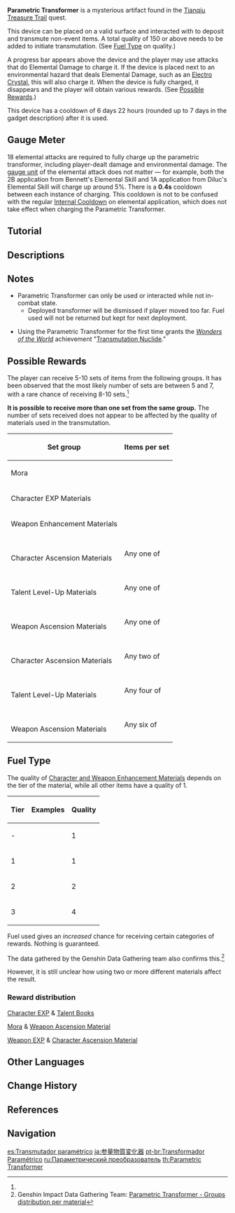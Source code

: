 {{Item Infobox
|id           = 220021
|image        = <gallery>
Item Parametric Transformer.png|Icon
Item Parametric Transformer Game.png|In-Game
</gallery>
|type         = Gadgets
|invCategory  = Gadgets
|quality      = 4
|effect       = A device that can transmute up to 150 materials placed within to convert it into some other material. Use Elemental Attacks to generate energy for the transmutation. It has a cooldown of 7 days.
|description  = This mysterious device, discovered within the ruins, has the power to accelerate cycles and "transmute" material objects. Generally speaking, everything is undergoing a cycle. Memories and elements surge within the ley lines, rotten fallen fruits return to the soil, and the trees born from the soil will one day bear their crystalline fruit...
|source1      = Reward from [[Tianqiu Treasure Trail]]
|reusable     = Yes
|usage        = Placed
|memento      = No
}}
'''Parametric Transformer''' is a mysterious artifact found in the [[Tianqiu Treasure Trail]] quest.

This device can be placed on a valid surface and interacted with to deposit and transmute non-event items. A total quality of 150 or above needs to be added to initiate transmutation. (See [[#Fuel Type|Fuel Type]] on quality.)

A progress bar appears above the device and the player may use attacks that do Elemental Damage to charge it. If the device is placed next to an environmental hazard that deals Elemental Damage, such as an [[Electro Crystal]], this will also charge it. When the device is fully charged, it disappears and the player will obtain various rewards. (See [[#Possible Rewards|Possible Rewards]].)

This device has a cooldown of 6 days 22 hours (rounded up to 7 days in the gadget description) after it is used.

==Gauge Meter==
18 elemental attacks are required to fully charge up the parametric transformer, including player-dealt damage and environmental damage. The [[gauge unit]] of the elemental attack does not matter &mdash; for example, both the 2B application from Bennett's Elemental Skill and 1A application from Diluc's Elemental Skill will charge up around 5%. There is a '''0.4s''' cooldown between each instance of charging. This cooldown is not to be confused with the regular [[Internal Cooldown]] on elemental application, which does not take effect when charging the Parametric Transformer.

==Tutorial==
{{Transclude|Tutorial/Parametric Transformer (I)}}
{{Transclude|Tutorial/Parametric Transformer (II)}}

==Descriptions==
{{Description|The mysterious device that you discovered in the ruins has the power to accelerate cycles and "transmute" material objects. Generally speaking, everything is undergoing a cycle. Memories and elements surge within the [[Ley Line|ley lines]], rotten fruits return to the soil, and the trees born form the soil will one day bear crystal fruit...|[[Archive]]}}

==Notes==
* Parametric Transformer can only be used or interacted while not in-combat state.
** Deployed transformer will be dismissed if player moved too far. Fuel used will not be returned but kept for next deployment.
<!--
Pending observation:
** Deployed transformer will be (not) dismissed if normal combat occurred after deployment. Eg: By staying in certain enemy patrol path.
** Deployed transformer will be (not) dismissed if common event combat occurred after deployment. Eg: Leyline Outcrop, surface bosses, weekly Lupus Boreas, Oceanid (if available), Inazuma's sparring samurai, combative field/commission challenges.
** Deployed transformer will be (not) dismissed if limited event combat occurred after deployment which limits the field. Eg: Diluc's Red Dead event.
-->
* Using the Parametric Transformer for the first time grants the ''[[Wonders of the World]]'' achievement "[[Transmutation Nuclide]]."

==Possible Rewards==
The player can receive 5-10 sets of items from the following groups. It has been observed that the most likely number of sets are between 5 and 7, with a rare chance of receiving 8-10 sets.<ref name="Data Gathering" />

'''It is possible to receive more than one set from the same group.''' The number of sets received does not appear to be affected by the quality of materials used in the transmutation.
{{clr}}
{|class="wikitable" style="text-align:center;"
! Set group !! Items per set
|-
| Mora || {{Card|Mora|20,000}}
|-
| Character EXP Materials || {{Card|Hero's Wit|2}}{{Card|Adventurer's Experience|3-4}}
|-
| Weapon Enhancement Materials || {{Card|Mystic Enhancement Ore|4}}{{Card|Fine Enhancement Ore|9}}
|-
| {{Icon/Stars|3}}<br />Character Ascension Materials || Any one of<br />{{Card|Agnidus Agate Fragment|1}}{{Card|Varunada Lazurite Fragment|1}}{{Card|Vajrada Amethyst Fragment|1}}{{Card|Vayuda Turquoise Fragment|1}}{{Card|Shivada Jade Fragment|1}}{{Card|Prithiva Topaz Fragment|1}}{{Card|Nagadus Emerald Fragment|1}}
|-
| {{Icon/Stars|3}}<br />Talent Level-Up Materials || Any one of<br />{{Card|Guide to Freedom|1}}{{Card|Guide to Resistance|1}}{{Card|Guide to Ballad|1}}{{Card|Guide to Prosperity|1}}{{Card|Guide to Diligence|1}}{{Card|Guide to Gold|1}}{{Card|Guide to Transience|1}}{{Card|Guide to Elegance|1}}{{Card|Guide to Light|1}}{{Card|Guide to Admonition|1}}{{Card|Guide to Ingenuity|1}}{{Card|Guide to Praxis|1}}
|-
| {{Icon/Stars|3}}<br />Weapon Ascension Materials || Any one of<br />{{Card|Debris of Decarabian's City|1}}{{Card|Boreal Wolf's Cracked Tooth|1}}{{Card|Chains of the Dandelion Gladiator|1}}{{Card|Lustrous Stone from Guyun|1}}{{Card|Mist Veiled Mercury Elixir|1}}{{Card|Piece of Aerosiderite|1}}{{Card|Jeweled Branch of a Distant Sea|1}}{{Card|Narukami's Joy|1}}{{Card|Mask of the Tiger's Bite|1}}{{Card|Iron Talisman of the Forest Dew|1}}{{Card|Oasis Garden's Kindness|1}}{{Card|Remnant Glow of Scorching Might|1}}
|-
| {{Icon/Stars|2}}<br />Character Ascension Materials || Any two of<br />{{Card|Agnidus Agate Sliver|1}}{{Card|Varunada Lazurite Sliver|1}}{{Card|Vajrada Amethyst Sliver|1}}{{Card|Vayuda Turquoise Sliver|1}}{{Card|Shivada Jade Sliver|1}}{{Card|Prithiva Topaz Sliver|1}}{{Card|Nagadus Emerald Sliver|1}}
|-
| {{Icon/Stars|2}}<br />Talent Level-Up Materials || Any four of<br />{{Card|Teachings of Freedom|1}}{{Card|Teachings of Resistance|1}}{{Card|Teachings of Ballad|1}}{{Card|Teachings of Prosperity|1}}{{Card|Teachings of Diligence|1}}{{Card|Teachings of Gold|1}}{{Card|Teachings of Transience|1}}{{Card|Teachings of Elegance|1}}{{Card|Teachings of Light|1}}{{Card|Teachings of Admonition|1}}{{Card|Teachings of Ingenuity|1}}{{Card|Teachings of Praxis|1}}
|-
| {{Icon/Stars|2}}<br />Weapon Ascension Materials || Any six of<br />{{Card|Tile of Decarabian's Tower|1}}{{Card|Boreal Wolf's Milk Tooth|1}}{{Card|Fetters of the Dandelion Gladiator|1}}{{Card|Luminous Sands from Guyun|1}}{{Card|Mist Veiled Lead Elixir|1}}{{Card|Grain of Aerosiderite|1}}{{Card|Coral Branch of a Distant Sea|1}}{{Card|Narukami's Wisdom|1}}{{Card|Mask of the Wicked Lieutenant|1}}{{Card|Copper Talisman of the Forest Dew|1}}{{Card|Oasis Garden's Reminiscence|1}}{{Card|Echo of Scorching Might|1}}
|}

==Fuel Type==
The quality of [[Character and Weapon Enhancement Material]]s depends on the tier of the material, while all other items have a quality of 1.

{|class="wikitable" style="text-align:center;"
! Tier !! Examples !! Quality
|-
| - || {{Card|Apple}} {{Card|Sweet Flower}} {{Card|Iron Chunk}} {{Card|Crystal Chunk}} || 1
|-
| 1 || {{Card|Firm Arrowhead|stars=1}} {{Card|Spectral Husk|stars=1}} {{Card|Heavy Horn|stars=1}} {{Card|Hunter's Sacrificial Knife|stars=1}} || 1
|-
| 2 || {{Card|Sharp Arrowhead|stars=1}} {{Card|Spectral Heart|stars=1}} {{Card|Black Bronze Horn|stars=1}} {{Card|Agent's Sacrificial Knife|stars=1}} || 2
|-
| 3 || {{Card|Weathered Arrowhead|stars=1}} {{Card|Spectral Nucleus|stars=1}} {{Card|Black Crystal Horn|stars=1}} {{Card|Inspector's Sacrificial Knife|stars=1}} || 4
|}

Fuel used gives an ''increased'' chance for receiving certain categories of rewards. Nothing is guaranteed.

The data gathered by the Genshin Data Gathering team also confirms this.<ref name="Data Gathering">Genshin Impact Data Gathering Team: [https://docs.google.com/spreadsheets/d/1M2EpQp0_i34Mb7dpjsczK0wSC8QHj3w4nBhC4vIfDXM Parametric Transformer - Groups distribution per material]</ref>

However, it is still unclear how using two or more different materials affect the result.

===Reward distribution===
;[[Character EXP]] & [[Talent Books]]
{{Column|3|
* {{Item|Apple}}
* {{Item|Sunsettia}}
* {{Item|Mushroom}}
* {{Item|Sweet Flower}}
* {{Item|Carrot}}
* {{Item|Radish}}
* {{Item|Snapdragon}}
* {{Item|Mint}}
* {{Item|Wheat}}
* {{Item|Cabbage}}
* {{Item|Pinecone}}
* {{Item|Wolfhook}}
* {{Item|Valberry}}
* {{Item|Cecilia}}
* {{Item|Windwheel Aster}}
* {{Item|Philanemo Mushroom}}
* {{Item|Lotus Head}}
* {{Item|Jueyun Chili}}
* {{Item|Silk Flower}}
* {{Item|Glaze Lily}}
* {{Item|Qingxin}}
* {{Item|Horsetail}}
* {{Item|Violetgrass}}
* {{Item|Berry}}
* {{Item|Mist Flower Corolla}}
* {{Item|Flaming Flower Stamen}}
* {{Item|Small Lamp Grass}}
* {{Item|Calla Lily}}
* {{Item|Dandelion Seed}}
* {{Item|Matsutake}}
* {{Item|Tomato}}
* {{Item|Potato}}
* {{Item|Bamboo Shoot}}
* {{Item|Sakura Bloom}}
* {{Item|Dendrobium}}
* {{Item|Naku Weed}}
* {{Item|Sea Ganoderma}}
* {{Item|Amakumo Fruit}}
* {{Item|Fluorescent Fungus}}
* {{Item|Seagrass}}
* {{Item|Lavender Melon}}
* {{Item|Starshroom}}
* {{Item|Rukkhashava Mushrooms}}
* {{Item|Padisarah}}
* {{Item|Nilotpala Lotus}}
* {{Item|Harra Fruit}}
* {{Item|Kalpalata Lotus}}
* {{Item|Zaytun Peach}}
* {{Item|Sumeru Rose}}
* {{Item|Henna Berry}}
* {{Item|Ajilenakh Nut}}
* {{Item|Activated Starshroom}}
* {{Item|Scorched Starshroom}}
* {{Item|Viparyas}}
* {{Item|Divining Scroll}}
* {{Item|Sealed Scroll}}
* {{Item|Forbidden Curse Scroll}}
* {{Item|Dead Ley Line Branch}}
* {{Item|Dead Ley Line Leaves}}
* {{Item|Ley Line Sprout}}
* {{Item|Mist Grass Pollen}}
* {{Item|Mist Grass}}
* {{Item|Mist Grass Wick}}
* {{Item|Whopperflower Nectar}}
* {{Item|Shimmering Nectar}}
* {{Item|Energy Nectar}}
* {{Item|Fungal Spores}}
* {{Item|Luminescent Pollen}}
* {{Item|Crystalline Cyst Dust}}
* {{Item|Inactivated Fungal Nucleus}}
* {{Item|Dormant Fungal Nucleus}}
* {{Item|Robust Fungal Nucleus}}
}}

;[[Mora]] & [[Weapon Ascension Material]]
{{Column|3|
* {{Item|Starconch}}
* {{Item|Raw Meat}}
* {{Item|Bird Egg}}
* {{Item|Fowl}}
* {{Item|Butterfly Wings}}
* {{Item|Crab}}
* {{Item|Frog}}
* {{Item|Luminescent Spine}}
* {{Item|Lizard Tail}}
* {{Item|Fish}}
* {{Item|Chilled Meat}}
* {{Item|Onikabuto}}
* {{Item|Scarab}}
* {{Item|Slime Condensate}}
* {{Item|Slime Secretions}}
* {{Item|Slime Concentrate|30}}
* {{Item|Damaged Mask}}
* {{Item|Stained Mask}}
* {{Item|Ominous Mask}}
* {{Item|Heavy Horn}}
* {{Item|Black Bronze Horn}}
* {{Item|Black Crystal Horn}}
* {{Item|Chaos Device}}
* {{Item|Chaos Circuit}}
* {{Item|Chaos Core}}
* {{Item|Recruit's Insignia}}
* {{Item|Sergeant's Insignia}}
* {{Item|Lieutenant's Insignia}}
* {{Item|Treasure Hoarder Insignia}}
* {{Item|Silver Raven Insignia}}
* {{Item|Golden Raven Insignia}}
* {{Item|Fragile Bone Shard}}
* {{Item|Sturdy Bone Shard}}
* {{Item|Fossilized Bone Shard}}
* {{Item|Old Handguard}}
* {{Item|Kageuchi Handguard}}
* {{Item|Famed Handguard}}
* {{Item|Chaos Gear}}
* {{Item|Chaos Axis}}
* {{Item|Chaos Oculus}}
* {{Item|Dismal Prism}}
* {{Item|Crystal Prism}}
* {{Item|Polarizing Prism}}
* {{Item|Spectral Husk}}
* {{Item|Spectral Heart}}
* {{Item|Spectral Nucleus}}
* {{Item|Concealed Claw}}
* {{Item|Concealed Unguis}}
* {{Item|Concealed Talon}}
* {{Item|Faded Red Satin}}
* {{Item|Trimmed Red Silk}}
* {{Item|Rich Red Brocade}}
* {{Item|Chaos Storage}}
* {{Item|Chaos Module}}
* {{Item|Chaos Bolt}}
* {{Item|Damaged Prism}}
* {{Item|Turbid Prism}}
* {{Item|Radiant Prism}}
}}

;[[Weapon EXP]] & [[Character Ascension Material]]
{{Column|3|
* {{Item|Noctilucous Jade}}
* {{Item|Electro Crystal}}
* {{Item|Cor Lapis}}
* {{Item|Crystal Core}}
* {{Item|Loach Pearl}}
* {{Item|Iron Chunk}}
* {{Item|White Iron Chunk}}
* {{Item|Crystal Chunk}}
* {{Item|Magical Crystal Chunk}}
* {{Item|Starsilver}}
* {{Item|Amethyst Lump}}
* {{Item|Crystal Marrow}}
* {{Item|Sango Pearl}}
* {{Item|Firm Arrowhead}}
* {{Item|Sharp Arrowhead}}
* {{Item|Weathered Arrowhead}}
* {{Item|Hunter's Sacrificial Knife}}
* {{Item|Agent's Sacrificial Knife}}
* {{Item|Inspector's Sacrificial Knife}}
}}

==Other Languages==
{{Other Languages
|en      = Parametric Transformer
|zhs     = 参量质变仪
|zhs_rm  = Cānliàng Zhìbiànyí
|zht     = 參數質變儀
|zht_rm  = Cānshù Zhíbiànyí
|zh_tl   = Parameter Qualitative Change Device
|ja      = 参量物質変化器
|ja_rm   = San-ryou busshitsu henka-ki
|ja_tl   = Parameter Matter Change Device
|ko      = {{tt|매개|媒介}} {{tt|변수|變數}} {{tt|변환기|變換機}}
|ko_rm   = Maegae Byeonsu Byeonhwangi
|ko_tl   = Parameter Transformer
|es      = Transmutador paramétrico
|es_tl   = Parametric Transmutator
|fr      = Transformateur paramétrique
|fr_tl   = Parametric Transformer
|ru      = Параметрический преобразователь
|ru_tl   = Parametric Transformer
|th      = Parametric Transformer
|vi      = Máy Biến Đổi {{tt|Tham Số|参数}}
|vi_tl   = Parameter Transformer
|de      = Parameterwandler
|de_tl   = Parameter Transformer
|id      = Parametric Transformer
|pt      = Transformador Paramétrico
|pt_tl   = Parametric Transformer
|tr      = Parametrik Dönüştürücü
|tr_tl   = 
|it      = Modificatore parametrico
|it_tl   = Parametric Modifier
}}

==Change History==
{{Change History|1.3}}

==References==
{{Reflist}}

==Navigation==
{{Gadget Navbox}}

[[es:Transmutador paramétrico]]
[[ja:参量物質変化器]]
[[pt-br:Transformador Paramétrico]]
[[ru:Параметрический преобразователь]]
[[th:Parametric Transformer]]